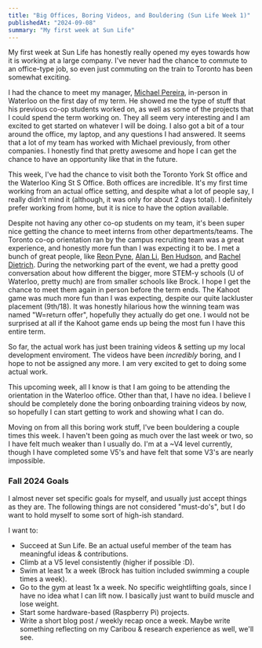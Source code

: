 ```yaml
---
title: "Big Offices, Boring Videos, and Bouldering (Sun Life Week 1)"
publishedAt: "2024-09-08"
summary: "My first week at Sun Life"
---
```


My first week at Sun Life has honestly really opened my eyes towards how it is 
working at a large company. I've never had the chance to commute to an office-type 
job, so even just commuting on the train to Toronto has been somewhat exciting.

I had the chance to meet my manager, [Michael Pereira](https://www.linkedin.com/in/mipereira/), 
in-person in Waterloo on the first day of my term.  He showed me the type of stuff that his previous 
co-op students worked on, as well as some of the projects that I could spend the term working on.
They all seem very interesting and I am excited to get started on whatever I will be doing.
I also got a bit of a tour around the office, my laptop, and any questions I had answered.
It seems that a lot of my team has worked with Michael previously, from other companies.
I honestly find that pretty awesome and hope I can get the chance to have an opportunity
like that in the future.

This week, I've had the chance to visit both the Toronto York St office and the Waterloo
King St S Office.  Both offices are incredible.  It's my first time working from an actual
office setting, and despite what a lot of people say, I really didn't mind it (although, it
was only for about 2 days total).  I definitely prefer working from home, but it is nice to
have the option available.

Despite not having any other co-op students on my team, it's been super nice 
getting the chance to meet interns from other departments/teams.  The Toronto 
co-op orientation ran by the campus recruiting team was a great experience, and 
honestly more fun than I was expecting it to be.  I met a bunch of great people, like 
[Reon Pyne](https://www.linkedin.com/in/reonpyne/), [Alan Li](https://www.linkedin.com/in/alan-li2/),
[Ben Hudson](https://www.linkedin.com/in/ben-hudson-b94725160/), and 
[Rachel Dietrich](https://www.linkedin.com/in/rachel-dietrich-/).  During the networking
part of the event, we had a pretty good conversation about how different the bigger,
more STEM-y schools (U of Waterloo, pretty much) are from smaller schools like Brock.  I 
hope I get the chance to meet them again in person before the term ends.  The 
Kahoot game was much more fun than I was expecting, despite our quite lackluster placement 
(9th/18).  It was honestly hilarious how the winning team was named "W=return offer", hopefully
they actually do get one.  I would not be surprised at all if the Kahoot game ends up being the 
most fun I have this entire term.

So far, the actual work has just been training videos & setting up my local development
enviroment.  The videos have been *incredibly* boring, and I hope to not be assigned any more.
I am very excited to get to doing some actual work.

This upcoming week, all I know is that I am going to be attending the orientation in the Waterloo office.
Other than that, I have no idea.  I believe I should be completely done the boring onboarding training
videos by now, so hopefully I can start getting to work and showing what I can do.

Moving on from all this boring work stuff,  I've been bouldering a couple times this week.  I haven't been
going as much over the last week or two, so I have felt much weaker than I usually do.  I'm at a ~V4 level
currently, though I have completed some V5's and have felt that some V3's are nearly impossible.  

### Fall 2024 Goals

I almost never set specific goals for myself, and usually just accept things as they are.  The following things
are not considered "must-do's", but I do want to hold myself to some sort of high-ish standard.

I want to: 
- Succeed at Sun Life.  Be an actual useful member of the team has meaningful ideas & contributions.
- Climb at a V5 level consistently (higher if possible :D).
- Swim at least 1x a week (Brock has tuition included swimming a couple times a week).
- Go to the gym at least 1x a week.  No specific weightlifting goals, since I have no idea what I can lift now.  I basically just want to build muscle and lose weight.
- Start some hardware-based (Raspberry Pi) projects.
- Write a short blog post / weekly recap once a week.  Maybe write something reflecting on my Caribou & research experience as well, we'll see.
